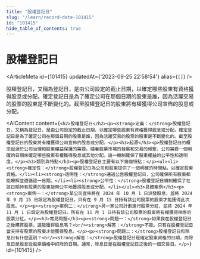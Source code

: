 ```yaml
---
title: "股權登記日"
slug: "/learn/record-date-101415"
id: "101415"
hide_table_of_contents: true
---
```



# 股權登記日

<ArticleMeta id={101415} updatedAt={'2023-09-25 22:58:54'} alias={`[]`} />
<div className='border-solid border-b border-t-0 my-4 border-[var(--ifm-color-gray-300)]' />

股權登記日，又稱為登記日，是由公司設定的截止日期，以確定哪些股東有資格獲得股息或分配。確定登記日是為了確定公司在那個日期的股東是誰，因為活躍交易的股票的股東是不斷變化的。截至股權登記日的股東將有權獲得公司宣佈的股息或分配。

<AIContent content={`<h2>股權登記日</h2><p><strong>定義：</strong>股權登記日，又稱為登記日，是由公司設定的截止日期，以確定哪些股東有資格獲得股息或分配。確定登記日是為了確定公司在那個日期的股東是誰，因為活躍交易的股票的股東是不斷變化的。截至股權登記日的股東將有權獲得公司宣佈的股息或分配。</p><h3>起源</h3><p>股權登記日的概念起源於公司治理和股東權益保護的需要。隨着股票市場的發展和交易的頻繁，公司需要一個明確的日期來確定哪些股東有權獲得股息或其他分配。這一機制確保了股東權益的公平性和透明度。</p><h3>類別與特點</h3><p>股權登記日主要有以下幾個特點：</p><ul><li><strong>確定性：</strong>股權登記日為公司和股東提供了一個明確的時間點，以確定股東資格。</li><li><strong>透明性：</strong>通過公告股權登記日，公司確保所有股東都能瞭解並遵循這一日期。</li><li><strong>公平性：</strong>股權登記日機制確保了在該日期持有股票的股東能夠公平地獲得股息或分配。</li></ul><h3>具體案例</h3><p><strong>案例一：</strong>某公司宣佈將在 2024 年 10 月 1 日派發股息，並將 2024 年 9 月 15 日設定為股權登記日。只有在 9 月 15 日持有該公司股票的股東才能獲得此次股息。</p><p><strong>案例二：</strong>另一家公司計劃進行股票分紅，並將 2024 年 11 月 1 日設定為股權登記日。所有在 11 月 1 日持有該公司股票的股東將有權獲得相應的股票分紅。</p><h3>常見問題</h3><p><strong>問題一：</strong>如果我在股權登記日之後購買股票，還能獲得股息嗎？<br/><strong>解答：</strong>不能。只有在股權登記日當天持有股票的股東才能獲得股息。</p><p><strong>問題二：</strong>股權登記日和除息日有什麼區別？<br/><strong>解答：</strong>股權登記日是確定股東資格的日期，而除息日是股息從股票價格中扣除的日期。通常，除息日是在股權登記日之後的一個交易日。</p>`} id={101415} />
